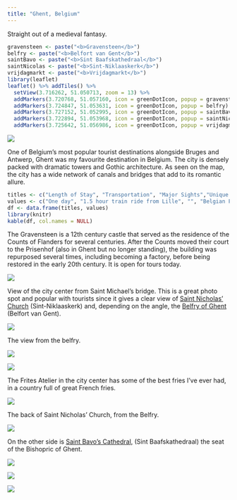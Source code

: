 ```yaml
---
title: "Ghent, Belgium"
---
```


Straight out of a medieval fantasy.

```r
gravensteen <- paste("<b>Gravensteen</b>")
belfry <- paste("<b>Belfort van Gent</b>")
saintBavo <- paste("<b>Sint Baafskathedraal</b>")
saintNicolas <- paste("<b>Sint-Niklaaskerk</b>")
vrijdagmarkt <- paste("<b>Vrijdagmarkt</b>")
library(leaflet)
leaflet() %>% addTiles() %>%
  setView(3.716262, 51.050713, zoom = 13) %>%
  addMarkers(3.720768, 51.057160, icon = greenDotIcon, popup = gravensteen) %>% # Gravensteen
  addMarkers(3.724847, 51.053631, icon = greenDotIcon, popup = belfry) %>% # Belfort van Gent
  addMarkers(3.727152, 51.052995, icon = greenDotIcon, popup = saintBavo) %>% # Saint Bavo Cathedral
  addMarkers(3.722894, 51.053968, icon = greenDotIcon, popup = saintNicolas) %>% # Saint Nicholas Church
  addMarkers(3.725642, 51.056986, icon = greenDotIcon, popup = vrijdagmarkt) # Market Square
```

![](./images/Ghent/ghent3.png)

One of Belgium's most popular tourist destinations alongside Bruges and Antwerp, Ghent was my favourite destination in Belgium. The city is densely packed with dramatic towers and Gothic architecture. As seen on the map, the city has a wide network of canals and bridges that add to its romantic allure.

```r
titles <- c("Length of Stay", "Transportation", "Major Sights","Unique Foods", "Restaurant Recommendations")
values <- c("One day", "1.5 hour train ride from Lille", "", "Belgian French fries", "Atelier Frites")
df <- data.frame(titles, values)
library(knitr)
kable(df, col.names = NULL)
```

The Gravensteen is a 12th century castle that served as the residence of the Counts of Flanders for several centuries. After the Counts moved their court to the Prisenhof (also in Ghent but no longer standing), the building was repurposed several times, including becoming a factory, before being restored in the early 20th century. It is open for tours today.

![](./images/Ghent/ghent19.png)

View of the city center from Saint Michael's bridge. This is a great photo spot and popular with tourists since it gives a clear view of [Saint Nicholas' Church](https://en.wikipedia.org/wiki/Saint_Nicholas_Church,_Ghent) (Sint-Niklaaskerk) and, depending on the angle, the [Belfry of Ghent](https://en.wikipedia.org/wiki/Belfry_of_Ghent) (Belfort van Gent).

![](./images/Ghent/ghent1.png)

The view from the belfry.

![](./images/Ghent/ghent5.png)

![](./images/Ghent/ghent14.png)

The Frites Atelier in the city center has some of the best fries I've ever had, in a country full of great French fries.

![](./images/Ghent/ghent16.png)

The back of Saint Nicholas' Church, from the Belfry.

![](./images/Ghent/ghent3.png)

On the other side is [Saint Bavo's Cathedral,](https://en.wikipedia.org/wiki/St_Bavo%27s_Cathedral,_Ghent) (Sint Baafskathedraal) the seat of the Bishopric of Ghent.

![](./images/Ghent/ghent7.png)

![](./images/Ghent/ghent12.png)

![](./images/Ghent/ghent15.png)